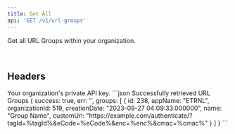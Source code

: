 ```yaml
---
title: Get All
api: 'GET /v1/url-groups'
---
```


Get all URL Groups within your organization.

<br/>

## Headers
<ParamField header="API-Key" placeholder="Your Private API Key" type="string" required>
  Your organization's private API key.
</ParamField>

<ResponseExample>
```json Successfully retrieved URL Groups
{
	success: true,
	err: '',
	groups: [
		{
			id: 238,
			appName: "ETRNL",
			organizationId: 519,
			creationDate: "2023-09-27 04:09:33.000000",
			name: "Group Name",
			customUrl: "https://example.com/authenticate/?tagId=%tagId%&eCode=%eCode%&enc=%enc%&cmac=%cmac%"
		}
	]
}
```
</ResponseExample>